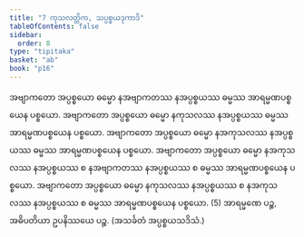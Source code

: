 ```yaml
---
title: "7 ကုသလတ္တိက, သပ္ပစ္စယဒုကာဒိ"
tableOfContents: false
sidebar:
  order: 8
type: "tipitaka"
basket: "ab"
book: "p16"
---
```



<DynamicBreadcrumb />

<Division number="17" book="p16" e="ch" v="40" p="251">

<Paragraph number="48" book="p16">
အဗျာကတော အပ္ပစ္စယော ဓမ္မော နအဗျာကတဿ နအပ္ပစ္စယဿ ဓမ္မဿ အာရမ္မဏပစ္စယေန ပစ္စယော. အဗျာကတော အပ္ပစ္စယော ဓမ္မော နကုသလဿ နအပ္ပစ္စယဿ ဓမ္မဿ အာရမ္မဏပစ္စယေန ပစ္စယော. အဗျာကတော အပ္ပစ္စယော ဓမ္မော နအကုသလဿ နအပ္ပစ္စယဿ ဓမ္မဿ အာရမ္မဏပစ္စယေန ပစ္စယော. အဗျာကတော အပ္ပစ္စယော ဓမ္မော နအကုသလဿ နအပ္ပစ္စယဿ စ နအဗျာကတဿ နအပ္ပစ္စယဿ စ ဓမ္မဿ အာရမ္မဏပစ္စယေန ပစ္စယော. အဗျာကတော အပ္ပစ္စယော ဓမ္မော နကုသလဿ နအပ္ပစ္စယဿ စ နအကုသလဿ နအပ္ပစ္စယဿ စ ဓမ္မဿ အာရမ္မဏပစ္စယေန ပစ္စယော. (5)
</Paragraph>

<Paragraph number="49" book="p16">
အာရမ္မဏေ ပဉ္စ, အဓိပတိယာ ဥပနိဿယေ ပဉ္စ. (အသင်္ခတံ အပ္ပစ္စယသဒိသံ.)
</Paragraph>
</Division>